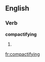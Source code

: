 ==English==

===Verb===
'''compactifying'''

# {{present participle of|[[compactify]]}}

[[fr:compactifying]]